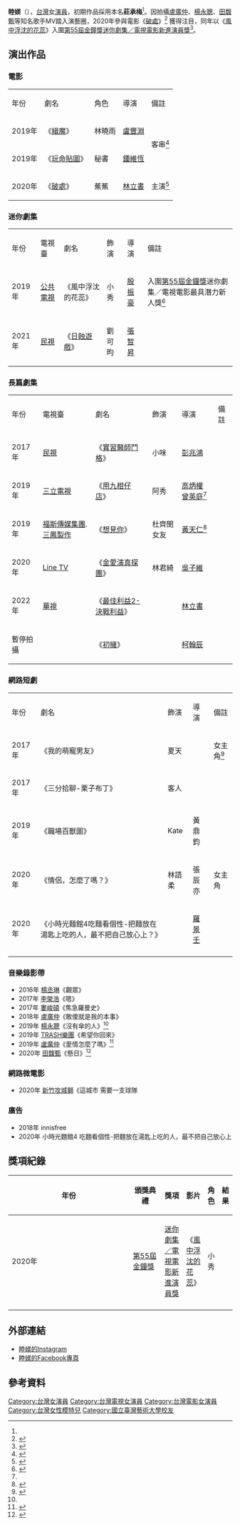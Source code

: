{{藝人
| 姓名 = 睦媄
| 本名 = 莊承梅<ref name = n1>{{Cite news |url=https://www.mirrormedia.mg/story/20200803ent005/ |title=滿足青春期男孩性幻想 睦媄在電影圈站穩腳步 |accessdate=2021-11-09 |agency=鏡週刊 |language=zh-tw |archive-date=2021-11-09 |archive-url=https://web.archive.org/web/20211109192249/https://www.mirrormedia.mg/story/20200803ent005/ |dead-url=no }}</ref>
| 類型 = 女演員
| 英文名 = Mei Mu
| 國籍 = {{ROC}}
| 出生日期 = {{birth_date_and _age|1994|04|20}}
| 出生地點 = {{TWN}}
| 職業 = [[演員|演員]]
| 母校 = [[台灣藝術大學|台灣藝術大學]][[戲劇系|戲劇系]]<br>華岡藝校
| 出身地 = {{TWN}}
| 經紀公司 = {{URL|www.facebook.com/dreamsagency/|D.E娛樂}}
| imdb = 9844520
| goldenbellawards = {{獎項|[[金鐘獎迷你劇集／電視電影最具潛力新人獎得獎列表|迷你劇集／電視電影新進演員獎入圍]]|2020年|[[公視人生劇展|公視人生劇展]]《[[風中浮沈的花蕊|風中浮沈的花蕊]]》|小秀}}
}}
'''睦媄'''（{{bd|1994年|04月20日}}），[[台灣|台灣]]女[[演員|演員]]，初期作品採用本名'''莊承梅'''<ref name = n1/>。因拍攝[[盧廣仲|盧廣仲]]、[[楊永聰|楊永聰]]、[[田馥甄|田馥甄]]等知名歌手MV踏入演藝圈，2020年參與電影《[[破處|破處]]》<ref>{{Cite web |title=性感是女權自主的發聲 《破處》女主角睦媄展現輕柔之美 |url=https://www.esquire.tw/tab/524/id/35304 |access-date=2021-11-09 |last=君子雜誌 |first=EsquireTW |work=www.esquire.tw}}</ref> 獲得注目，同年以《[[風中浮沈的花蕊|風中浮沈的花蕊]]》入圍[[第55屆金鐘獎|第55屆金鐘獎]][[金鐘獎迷你劇集／電視電影最具潛力新人獎得獎列表|迷你劇集／電視電影新進演員獎]]<ref>{{Cite news |url=https://tw.appledaily.com/entertainment/20200927/7GM2CUXMDVABFEDTFEHOOVGYHU/ |title=金鐘紅毯 夏姿宜老宜少 71歲李璇26歲女星睦媄秀反差美 |work=蘋果新聞網 |date=2020-09-26 |accessdate=2021-11-09 |language=zh-tw |archive-date=2021-06-28 |archive-url=https://web.archive.org/web/20210628064244/https://tw.appledaily.com/entertainment/20200927/7GM2CUXMDVABFEDTFEHOOVGYHU/ |dead-url=no }}</ref>。

==演出作品==
=== 電影 ===
{|class="wikitable"
|- style="background:cornflowerblue; color:white" align="center"
|年份||劇名||角色||導演||備註
|-
| 2019年 || 《[[緝魔|緝魔]]》 ||林曉雨|| [[盧豐淵|盧豐淵]]|| rowspan="2" |客串<ref name="#1">{{cite web |title=睦媄(莊承梅) MEI-台灣偶像劇場 |url=http://tw.dorama.info/pf-30975.html |website=tw.dorama.info |access-date=2021-01-22 |archive-date=2021-01-28 |archive-url=https://web.archive.org/web/20210128131320/http://tw.dorama.info/pf-30975.html |dead-url=no }}</ref>
|-
| 2019年 || 《[[玩命貼圖|玩命貼圖]]》 ||秘書|| [[鍾維恆|鍾維恆]]
|-
| 2020年 || 《[[破處|破處]]》 ||蕉蕉|| [[林立書|林立書]]||主演<ref>{{cite web |title=破處 Leaving Virginia |url=https://movies.yahoo.com.tw/movieinfo_main.html/id=10641 |website=Yahoo奇摩電影 |language=zh-TW |access-date=2021-01-22 |archive-date=2021-01-29 |archive-url=https://web.archive.org/web/20210129203927/https://movies.yahoo.com.tw/movieinfo_main.html/id=10641 |dead-url=no }}</ref>
|}

=== 迷你劇集 ===
{|class="wikitable"
|- style="background:cornflowerblue; color:white" align="center"
|年份||電視臺||劇名||飾演||導演||備註
|-
| 2019年||[[公共電視台|公共電視]]||《風中浮沈的花蕊》||小秀||[[殷振豪|殷振豪]]||入圍[[第55屆金鐘獎|第55屆金鐘獎]]迷你劇集／電視電影最具潛力新人獎<ref>{{cite web |title=公視人生劇展PTS Life Story_風中浮沉的花蕊 |url=https://story.pts.org.tw/life/episode/328 |website=公視人生劇展PTS Life Story_公共電視 |access-date=2021-01-22 |archive-date=2021-01-28 |archive-url=https://web.archive.org/web/20210128094250/https://story.pts.org.tw/life/episode/328 |dead-url=no }}</ref>
|-
| 2021年||[[民視|民視]]||《[[日蝕遊戲|日蝕遊戲]]》||劉可昀 ||[[張智昇|張智昇]] ||
|}

=== 長篇劇集 ===
{|class="wikitable"
|- style="background:cornflowerblue; color:white" align="center"
|年份||電視臺||劇名||飾演||導演||備註
|-
| 2017年 ||[[民視|民視]] ||《[[實習醫師鬥格|實習醫師鬥格]]》||小咪||[[彭兆鴻|彭兆鴻]]||
|-
| 2019年 ||[[三立電視|三立電視]]|| 《[[用九柑仔店|用九柑仔店]]》 ||阿秀|| [[高炳權|高炳權]] [[曾英庭|曾英庭]]<ref name="#1"/>||
|-
| 2019年 ||[[福斯傳媒集團|福斯傳媒集團]].[[三鳳製作|三鳳製作]]|| 《[[想見你_(電視劇)|想見你]]》 ||杜齊閔女友|| [[黃天仁|黃天仁]]<ref>{{cite web |title=Cheng-Mei Chuang |url=https://www.imdb.com/name/nm9844520/ |website=IMDb}}</ref>||
|-
| 2020年 ||[[Line_TV|Line TV]] ||《[[金愛演真探團|金愛演真探團]]》|| 林君綺 ||[[吳子維|吳子維]]||
|-
| 2022年 ||[[華視|華視]] ||《[[最佳利益2-決戰利益|最佳利益2-決戰利益]]》||  ||[[林立書|林立書]]||
|-
| 暫停拍攝 || || 《[[初擁|初擁]]》 ||  || [[柯翰辰|柯翰辰]]||
|}

=== 網路短劇 ===
{|class="wikitable"
|- style="background:cornflowerblue; color:white" align="center"
|年份||劇名||飾演||導演||備註
|-
| 2017年 || 《我的萌寵男友》 ||夏天||||女主角<ref>{{cite web |title=三分超微剧不作不爱 |url=https://m.weibo.cn/detail/4175509296001690 |website=m.weibo.cn |access-date=2021-01-22 |archive-date=2021-01-28 |archive-url=https://web.archive.org/web/20210128145054/https://m.weibo.cn/detail/4175509296001690 |dead-url=no }}</ref>
|-
| 2017年 || 《三分拾聊-栗子布丁》 ||客人|||| 
|-
| 2019年 || 《職場百獸圖》 ||Kate||黃鼎鈞||
|-
| 2020年 || 《情侶，怎麼了嗎？》 ||林語柔||張辰亦||女主角
|-
| 2020年 || 《小時光麵館4吃麵看個性-把麵放在湯匙上吃的人，最不把自己放心上？》 ||||[[羅景壬|羅景壬]]||
|-
|}

=== 音樂錄影帶 ===
*2016年 [[楊丞琳|楊丞琳]]《觀眾》
*2017年 [[李榮浩|李榮浩]]《嗯》
*2017年 [[婁峻碩|婁峻碩]]《焦急羅曼史》
*2018年 [[盧廣仲|盧廣仲]]《敢傻就是我的本事》
*2019年 [[楊永聰|楊永聰]]《沒有傘的人》<ref name="#1"/>
*2019年 [[TRASH樂團|TRASH樂團]]《希望你回來》 
*2019年 [[盧廣仲|盧廣仲]]《愛情怎麼了嗎》<ref>{{cite web |title=今年最催淚MV！盧廣仲新歌〈愛情怎麼了嗎〉MV影帝魂大爆發 |url=https://www.gq.com.tw/entertainment/content-39056 |website=GQ TAIWAN |language=zh-TW |access-date=2021-01-22 |archive-date=2021-01-29 |archive-url=https://web.archive.org/web/20210129060533/https://www.gq.com.tw/entertainment/content-39056 |dead-url=no }}</ref>
*2020年 [[田馥甄|田馥甄]]《懸日》<ref>{{cite web |title=田馥甄 Hebe Tien《懸日 Let It…》 |url=https://www.spacebarfilm.com/hebetien-letit |website=spacebarfilm |language=en |access-date=2021-01-22 |archive-date=2021-01-29 |archive-url=https://web.archive.org/web/20210129151743/https://www.spacebarfilm.com/hebetien-letit |dead-url=no }}</ref>

=== 網路微電影 ===
*2020年 [[新竹攻城獅|新竹攻城獅]]《這城市 需要一支球隊

=== 廣告 ===
*2018年 innisfree
*2020年 小時光麵館4 吃麵看個性-把麵放在湯匙上吃的人，最不把自己放心上

==獎項紀錄==
{| class="wikitable" width="90%"
|-align=center
! width="8%"|年份
! width="17%"|頒獎典禮
! width="20%"|獎項
! width="22%"|影片
! width="13%"|角色
! width="10%"|結果

|- align=center
| 2020年
| [[第55屆金鐘獎|第55屆金鐘獎]]
| [[迷你劇集／電視電影新進演員獎|迷你劇集／電視電影新進演員獎]]
| 《[[風中浮沈的花蕊|風中浮沈的花蕊]]》
| 小秀
| {{nom}}
|-
|}

== 外部連結 ==
*[https://instagram.com/mu_mei420?igshid=pi58phucbma7 睦媄的Instagram]
*[https://www.facebook.com/mumei420/ 睦媄的Facebook專頁]

== 參考資料 ==

[[Category:台灣女演員|Category:台灣女演員]]
[[Category:台灣電視女演員|Category:台灣電視女演員]]
[[Category:台灣電影女演員|Category:台灣電影女演員]]
[[Category:台灣女性模特兒|Category:台灣女性模特兒]]
[[Category:國立臺灣藝術大學校友|Category:國立臺灣藝術大學校友]]